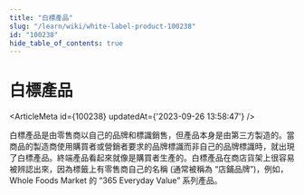 ```yaml
---
title: "白標產品"
slug: "/learn/wiki/white-label-product-100238"
id: "100238"
hide_table_of_contents: true
---
```



# 白標產品

<ArticleMeta id={100238} updatedAt={'2023-09-26 13:58:47'} />
<div className='border-solid border-b border-t-0 my-4 border-[var(--ifm-color-gray-300)]' />

白標產品是由零售商以自己的品牌和標識銷售，但產品本身是由第三方製造的。當商品的製造商使用購買者或營銷者要求的品牌標識而非自己的品牌標識時，就出現了白標產品。終端產品看起來就像是購買者生產的。白標產品在商店貨架上很容易被辨認出來，因為標籤上有零售商自己的名稱 (通常被稱為 “店鋪品牌”)，例如，Whole Foods Market 的 “365 Everyday Value” 系列產品。
